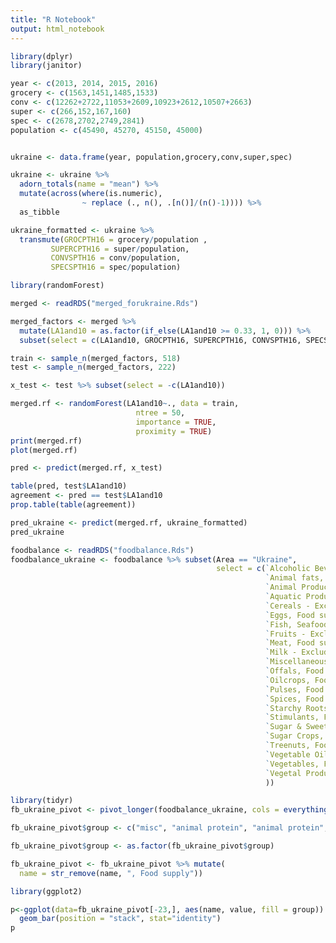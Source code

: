 ```yaml
---
title: "R Notebook"
output: html_notebook
---
```




```r

library(dplyr)
library(janitor)

year <- c(2013, 2014, 2015, 2016)
grocery <- c(1563,1451,1485,1533)
conv <- c(12262+2722,11053+2609,10923+2612,10507+2663)
super <- c(266,152,167,160)
spec <- c(2678,2702,2749,2841)
population <- c(45490, 45270, 45150, 45000)


ukraine <- data.frame(year, population,grocery,conv,super,spec)

ukraine <- ukraine %>%
  adorn_totals(name = "mean") %>%
  mutate(across(where(is.numeric),
                ~ replace (., n(), .[n()]/(n()-1)))) %>%
  as_tibble

ukraine_formatted <- ukraine %>%
  transmute(GROCPTH16 = grocery/population ,
         SUPERCPTH16 = super/population,
         CONVSPTH16 = conv/population,
         SPECSPTH16 = spec/population)


```

```r
library(randomForest)

merged <- readRDS("merged_forukraine.Rds")

merged_factors <- merged %>%
  mutate(LA1and10 = as.factor(if_else(LA1and10 >= 0.33, 1, 0))) %>%
  subset(select = c(LA1and10, GROCPTH16, SUPERCPTH16, CONVSPTH16, SPECSPTH16))

train <- sample_n(merged_factors, 518)
test <- sample_n(merged_factors, 222) 

x_test <- test %>% subset(select = -c(LA1and10))

merged.rf <- randomForest(LA1and10~., data = train,
                            ntree = 50,
                            importance = TRUE,
                            proximity = TRUE)
print(merged.rf)
plot(merged.rf)

pred <- predict(merged.rf, x_test)

table(pred, test$LA1and10)
agreement <- pred == test$LA1and10
prop.table(table(agreement))
```

```r
pred_ukraine <- predict(merged.rf, ukraine_formatted)
pred_ukraine
```
```r
foodbalance <- readRDS("foodbalance.Rds")
foodbalance_ukraine <- foodbalance %>% subset(Area == "Ukraine", 
                                              select = c(`Alcoholic Beverages, Food supply`,
                                                         `Animal fats, Food supply`,
                                                         `Animal Products, Food supply`,
                                                         `Aquatic Products, Other, Food supply`,
                                                         `Cereals - Excluding Beer, Food supply`,
                                                         `Eggs, Food supply`,
                                                         `Fish, Seafood, Food supply`,
                                                         `Fruits - Excluding Wine, Food supply`,
                                                         `Meat, Food supply`,
                                                         `Milk - Excluding Butter, Food supply`,
                                                         `Miscellaneous, Food supply`,
                                                         `Offals, Food supply`,
                                                         `Oilcrops, Food supply`,
                                                         `Pulses, Food supply`,
                                                         `Spices, Food supply`,
                                                         `Starchy Roots, Food supply`,
                                                         `Stimulants, Food supply`,
                                                         `Sugar & Sweeteners, Food supply`,
                                                         `Sugar Crops, Food supply`,
                                                         `Treenuts, Food supply`,
                                                         `Vegetable Oils, Food supply`,
                                                         `Vegetables, Food supply`,
                                                         `Vegetal Products, Food supply`
                                                         ))
```

```r
library(tidyr)
fb_ukraine_pivot <- pivot_longer(foodbalance_ukraine, cols = everything())

fb_ukraine_pivot$group <- c("misc", "animal protein", "animal protein", "animal protein", "starches", "animal protein", "animal protein", "produce", "animal protein", "animal protein", "misc", "animal protein", "other protein", "other protein", "misc", "starches", "misc", "msic", "misc", "other protein", "misc", "produce", "produce")

fb_ukraine_pivot$group <- as.factor(fb_ukraine_pivot$group)

fb_ukraine_pivot <- fb_ukraine_pivot %>% mutate(
  name = str_remove(name, ", Food supply"))


```

```r
library(ggplot2)

p<-ggplot(data=fb_ukraine_pivot[-23,], aes(name, value, fill = group)) +
  geom_bar(position = "stack", stat="identity")
p
```